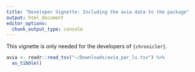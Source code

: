```yaml
---
title: "Developer Vignette: Including the avia data to the package"
output: html_document
editor_options: 
  chunk_output_type: console
---
```


This vignette is only needed for the developers of `{chronicler}`.

```r
avia <- readr::read_tsv("~/Downloads/avia_par_lu.tsv") %>%
  as_tibble()
```
